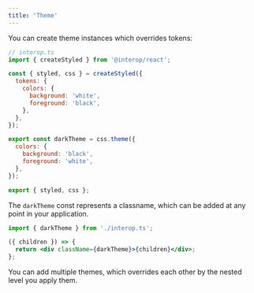 ```yaml
---
title: 'Theme'
---
```


You can create theme instances which overrides tokens:

```jsx
// interop.ts
import { createStyled } from '@interop/react';

const { styled, css } = createStyled({
  tokens: {
    colors: {
      background: 'white',
      foreground: 'black',
    },
  },
});

export const darkTheme = css.theme({
  colors: {
    background: 'black',
    foreground: 'white',
  },
});

export { styled, css };
```

The `darkTheme` const represents a classname, which can be added at any point in your application.

```jsx
import { darkTheme } from './interop.ts';

({ children }) => {
  return <div className={darkTheme}>{children}</div>;
};
```

You can add multiple themes, which overrides each other by the nested level you apply them.
